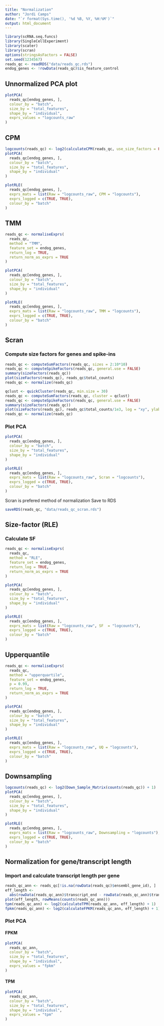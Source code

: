 ```yaml
---
title: "Normalization"
author: "Jordi Camps"
date: "`r format(Sys.time(), '%d %B, %Y, %H:%M')`"
output: html_document
---
```


```r
library(scRNA.seq.funcs)
library(SingleCellExperiment)
library(scater)
library(scran)
options(stringsAsFactors = FALSE)
set.seed(1234567)
reads_qc <- readRDS("data/reads_qc.rds")
endog_genes <- !rowData(reads_qc)$is_feature_control
```


## Unnormalized PCA plot
```r
plotPCA(
  reads_qc[endog_genes, ],
  colour_by = "batch",
  size_by = "total_features",
  shape_by = "individual",
  exprs_values = "logcounts_raw"
)
```

## CPM
```r
logcounts(reads_qc) <- log2(calculateCPM(reads_qc, use_size_factors = FALSE) + 1)
plotPCA(
  reads_qc[endog_genes, ],
  colour_by = "batch",
  size_by = "total_features",
  shape_by = "individual"
)
```

```r
plotRLE(
  reads_qc[endog_genes, ], 
  exprs_mats = list(Raw = "logcounts_raw", CPM = "logcounts"),
  exprs_logged = c(TRUE, TRUE),
  colour_by = "batch"
)
```


## TMM
```r
reads_qc <- normaliseExprs(
  reads_qc,
  method = "TMM",
  feature_set = endog_genes,
  return_log = TRUE,
  return_norm_as_exprs = TRUE
)
```

```r
plotPCA(
  reads_qc[endog_genes, ],
  colour_by = "batch",
  size_by = "total_features",
  shape_by = "individual"
)
```

```r
plotRLE(
  reads_qc[endog_genes, ], 
  exprs_mats = list(Raw = "logcounts_raw", TMM = "logcounts"),
  exprs_logged = c(TRUE, TRUE),
  colour_by = "batch"
) 
```


## Scran
### Compute size factors for genes and spike-ins
```r
reads_qc <- computeSumFactors(reads_qc, sizes = 2:10*10)
reads_qc <- computeSpikeFactors(reads_qc, general.use = FALSE)
summary(sizeFactors(reads_qc))
plot(sizeFactors(reads_qc), reads_qc$total_counts)
reads_qc <- normalize(reads_qc)
```


```r
qclust <- quickCluster(reads_qc, min.size = 30)
reads_qc <- computeSumFactors(reads_qc, cluster = qclust)
reads_qc <- computeSpikeFactors(reads_qc, general.use = FALSE)
summary(sizeFactors(reads_qc))
plot(sizeFactors(reads_qc), reads_qc$total_counts/1e3, log = "xy", ylab = "Library size (thousands)", xlab = "Size factor")
reads_qc <- normalize(reads_qc)
```


### Plot PCA
```r
plotPCA(
  reads_qc[endog_genes, ],
  colour_by = "batch",
  size_by = "total_features",
  shape_by = "individual"
)
```

```r
plotRLE(
  reads_qc[endog_genes, ], 
  exprs_mats = list(Raw = "logcounts_raw", Scran = "logcounts"),
  exprs_logged = c(TRUE, TRUE),
  colour_by = "batch"
)
```

Scran is prefered method of normalization
Save to RDS
```r
saveRDS(reads_qc, "data/reads_qc_scran.rds")
```


## Size-factor (RLE)
### Calculate SF
```r
reads_qc <- normaliseExprs(
  reads_qc,
  method = "RLE", 
  feature_set = endog_genes,
  return_log = TRUE,
  return_norm_as_exprs = TRUE
)
```

```r
plotPCA(
  reads_qc[endog_genes, ],
  colour_by = "batch",
  size_by = "total_features",
  shape_by = "individual"
)
```

```r
plotRLE(
  reads_qc[endog_genes, ], 
  exprs_mats = list(Raw = "logcounts_raw", SF  = "logcounts"),
  exprs_logged = c(TRUE, TRUE),
  colour_by = "batch"
)
```

## Upperquantile
```r
reads_qc <- normaliseExprs(
  reads_qc,
  method = "upperquartile", 
  feature_set = endog_genes,
  p = 0.99,
  return_log = TRUE,
  return_norm_as_exprs = TRUE
)
```

```r
plotPCA(
  reads_qc[endog_genes, ],
  colour_by = "batch",
  size_by = "total_features",
  shape_by = "individual"
) 
```

```r
plotRLE(
  reads_qc[endog_genes, ], 
  exprs_mats = list(Raw = "logcounts_raw", UQ = "logcounts"),
  exprs_logged = c(TRUE, TRUE),
  colour_by = "batch"
)
```


## Downsampling
```r
logcounts(reads_qc) <- log2(Down_Sample_Matrix(counts(reads_qc)) + 1)
plotPCA(
  reads_qc[endog_genes, ],
  colour_by = "batch",
  size_by = "total_features",
  shape_by = "individual"
)
```

```r
plotRLE(
  reads_qc[endog_genes, ], 
  exprs_mats = list(Raw = "logcounts_raw", Downsampling = "logcounts"),
  exprs_logged = c(TRUE, TRUE),
  colour_by = "batch"
)
```


## Normalization for gene/transcript length
### Import and calculate transcript length per gene
```r
reads_qc_ann <- reads_qc[!is.na(rowData(reads_qc)$ensembl_gene_id), ]
eff_length <- 
  abs(rowData(reads_qc_ann)$transcript_end - rowData(reads_qc_ann)$transcript_start) / 1000
plot(eff_length, rowMeans(counts(reads_qc_ann)))
tpm(reads_qc_ann) <- log2(calculateTPM(reads_qc_ann, eff_length) + 1)
fpkm(reads_qc_ann) <- log2(calculateFPKM(reads_qc_ann, eff_length) + 1)
```

### Plot PCA
#### FPKM
```r
plotPCA(
  reads_qc_ann,
  colour_by = "batch",
  size_by = "total_features",
  shape_by = "individual",
  exprs_values = "fpkm"
)
```

#### TPM
```r
plotPCA(
  reads_qc_ann,
  colour_by = "batch",
  size_by = "total_features",
  shape_by = "individual",
  exprs_values = "tpm"
)
```
